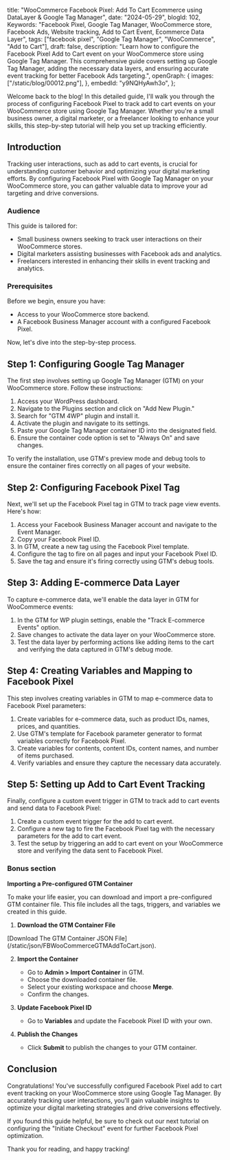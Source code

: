  title: "WooCommerce Facebook Pixel: Add To Cart Ecommerce using DataLayer & Google Tag Manager",
  date: "2024-05-29",
  blogId: 102,
  Keywords:
    "Facebook Pixel, Google Tag Manager, WooCommerce store, Facebook Ads, Website tracking, Add to Cart Event, Ecommerce Data Layer",
  tags: ["facebook pixel", "Google Tag Manager", "WooCommerce", "Add to Cart"],
  draft: false,
  description:
    "Learn how to configure the Facebook Pixel Add to Cart event on your WooCommerce store using Google Tag Manager. This comprehensive guide covers setting up Google Tag Manager, adding the necessary data layers, and ensuring accurate event tracking for better Facebook Ads targeting.",
  openGraph: {
    images: ["/static/blog/00012.png"],
  },
  embedId: "y9NQHyAwh3o",
};

Welcome back to the blog! In this detailed guide, I'll walk you through the process of configuring Facebook Pixel to track add to cart events on your WooCommerce store using Google Tag Manager. Whether you're a small business owner, a digital marketer, or a freelancer looking to enhance your skills, this step-by-step tutorial will help you set up tracking efficiently.

## Introduction

Tracking user interactions, such as add to cart events, is crucial for understanding customer behavior and optimizing your digital marketing efforts. By configuring Facebook Pixel with Google Tag Manager on your WooCommerce store, you can gather valuable data to improve your ad targeting and drive conversions.

### Audience

This guide is tailored for:

- Small business owners seeking to track user interactions on their WooCommerce stores.
- Digital marketers assisting businesses with Facebook ads and analytics.
- Freelancers interested in enhancing their skills in event tracking and analytics.

### Prerequisites

Before we begin, ensure you have:

- Access to your WooCommerce store backend.
- A Facebook Business Manager account with a configured Facebook Pixel.

Now, let's dive into the step-by-step process.

## Step 1: Configuring Google Tag Manager

The first step involves setting up Google Tag Manager (GTM) on your WooCommerce store. Follow these instructions:

1. Access your WordPress dashboard.
2. Navigate to the Plugins section and click on "Add New Plugin."
3. Search for "GTM 4WP" plugin and install it.
4. Activate the plugin and navigate to its settings.
5. Paste your Google Tag Manager container ID into the designated field.
6. Ensure the container code option is set to "Always On" and save changes.

To verify the installation, use GTM's preview mode and debug tools to ensure the container fires correctly on all pages of your website.

## Step 2: Configuring Facebook Pixel Tag

Next, we'll set up the Facebook Pixel tag in GTM to track page view events. Here's how:

1. Access your Facebook Business Manager account and navigate to the Event Manager.
2. Copy your Facebook Pixel ID.
3. In GTM, create a new tag using the Facebook Pixel template.
4. Configure the tag to fire on all pages and input your Facebook Pixel ID.
5. Save the tag and ensure it's firing correctly using GTM's debug tools.

## Step 3: Adding E-commerce Data Layer

To capture e-commerce data, we'll enable the data layer in GTM for WooCommerce events:

1. In the GTM for WP plugin settings, enable the "Track E-commerce Events" option.
2. Save changes to activate the data layer on your WooCommerce store.
3. Test the data layer by performing actions like adding items to the cart and verifying the data captured in GTM's debug mode.

## Step 4: Creating Variables and Mapping to Facebook Pixel

This step involves creating variables in GTM to map e-commerce data to Facebook Pixel parameters:

1. Create variables for e-commerce data, such as product IDs, names, prices, and quantities.
2. Use GTM's template for Facebook parameter generator to format variables correctly for Facebook Pixel.
3. Create variables for contents, content IDs, content names, and number of items purchased.
4. Verify variables and ensure they capture the necessary data accurately.

## Step 5: Setting up Add to Cart Event Tracking

Finally, configure a custom event trigger in GTM to track add to cart events and send data to Facebook Pixel:

1. Create a custom event trigger for the add to cart event.
2. Configure a new tag to fire the Facebook Pixel tag with the necessary parameters for the add to cart event.
3. Test the setup by triggering an add to cart event on your WooCommerce store and verifying the data sent to Facebook Pixel.

### Bonus section

**Importing a Pre-configured GTM Container**

To make your life easier, you can download and import a pre-configured GTM container file. This file includes all the tags, triggers, and variables we created in this guide.

1. **Download the GTM Container File**

<AuthenticatedLayout>
  [Download The GTM Container JSON File](/static/json/FBWooCommerceGTMAddToCart.json).
</AuthenticatedLayout>

2. **Import the Container**

   - Go to **Admin > Import Container** in GTM.
   - Choose the downloaded container file.
   - Select your existing workspace and choose **Merge**.
   - Confirm the changes.

3. **Update Facebook Pixel ID**

   - Go to **Variables** and update the Facebook Pixel ID with your own.

4. **Publish the Changes**
   - Click **Submit** to publish the changes to your GTM container.

## Conclusion

Congratulations! You've successfully configured Facebook Pixel add to cart event tracking on your WooCommerce store using Google Tag Manager. By accurately tracking user interactions, you'll gain valuable insights to optimize your digital marketing strategies and drive conversions effectively.

If you found this guide helpful, be sure to check out our next tutorial on configuring the "Initiate Checkout" event for further Facebook Pixel optimization.

Thank you for reading, and happy tracking!
